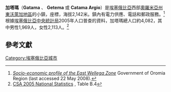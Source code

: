 {{Infobox Settlement
|official_name          = 加塔瑪
|other_name             = Gatama
|native_name            =  <!-- for cities whose native name is not in English -->
|nickname               = 
|settlement_type        = 
|motto                  = 
|image_skyline          = 
|imagesize              = 300px
|image_caption          = 
|image_flag             = 
|flag_size              =
|image_seal             = 
|seal_size              =
|image_shield           = 
|shield_size            =
|city_logo              =
|citylogo_size          =
|image_map              =
|mapsize                = 
|map_caption            = 
|image_map1             = 
|mapsize1               = 
|map_caption1           = 
|image_dot_map          =
|dot_mapsize            =
|dot_map_caption        =
|dot_x =  |dot_y =
|pushpin_map            = 
|pushpin_label_position = <!-- the position of the pushpin label: left, right, top, bottom, none -->
|pushpin_map_caption    = 
|pushpin_mapsize        =
|subdivision_type       = 國家
|subdivision_name       = {{flagcountry|Ethiopia}}
|subdivision_type1      = 州
|subdivision_name1      = [[奧羅米亞州|奧羅米亞州]]
|subdivision_type2      = 地區
|subdivision_name2      = [[東沃萊加地區|東沃萊加地區]]
|subdivision_type3      = 
|subdivision_name3      = 
|subdivision_type4      = 
|subdivision_name4      = 
|government_footnotes   =
|government_type        =
|leader_title           = 
|leader_name            = 
|leader_title1          =  <!-- for places with, say, both a mayor and a city manager -->
|leader_name1           =
|leader_title2          =
|leader_name2           =
|leader_title3          =
|leader_name3           =
|leader_title4          =
|leader_name4           =
|established_title      =  
|established_date       = 
|established_title2     =  <!-- Incorporated (town) -->
|established_date2      = 
|established_title3     =  <!-- Incorporated (city) -->
|established_date3      = 
|area_magnitude         = 
|unit_pref                = <!--Enter: Imperial, if Imperial (metric) is desired-->
|area_footnotes           =
|area_total_km2           = <!-- ALL fields dealing with a measurements are subject to automatic unit conversion-->
|area_land_km2            = <!--See table @ Template:Infobox Settlement for details on automatic unit conversion-->
|area_water_km2           = 
|area_total_sq_mi         = 
|area_land_sq_mi          = 
|area_water_sq_mi         = 
|area_water_percent       = 
|area_urban_km2           = 
|area_urban_sq_mi         = 
|area_metro_km2           = 
|area_metro_sq_mi         = 
|population_as_of               = 2005
|population_footnotes           = 
|population_note                = 
|population_total               =4,082
|population_density_km2         = 
|population_density_sq_mi       = 
|population_metro               =
|population_density_metro_km2   =
|population_density_metro_sq_mi =
|population_urban               = 
|population_density_urban_km2   =
|population_density_urban_sq_mi =
|population_blank1_title        =
|population_blank1              =
|population_density_blank1_km2 =   
|population_density_blank1_sq_mi = 
|timezone               = [[東非時間|東非時間]]
|utc_offset             = +3
|timezone_DST           = 
|utc_offset_DST         = 
|latd=8 |latm=54 |latNS=N
|longd=36 |longm=29 |longEW=E
|elevation_footnotes    =  <!--for references: use <ref> </ref> tags-->
|elevation_m            = 2142
|elevation_ft           = 
|postal_code_type       =  <!-- enter ZIP code, Postcode, Post code, Postal code... -->
|postal_code            =
|area_code              =
|blank_name             =
|blank_info             =
|blank1_name            =
|blank1_info            =
|website                = 
|footnotes              = 
}}

'''加塔瑪'''（'''Gatama''' 、 '''Getema''' 或 '''Catama Argio'''）是[[埃塞俄比亞|埃塞俄比亞]]西部[[奧羅米亞州|奧羅米亞州]][[東沃萊加地區|東沃萊加地區]]的小鎮，座標{{Coord|8|54|N|36|29|E}}，海拔2,142米。鎮內有電力供應、電話和郵政服務。<ref name=Oromia>[http://oromiagov.org/Socio%20Economic%20Profile/East%20Wellega/East%20Wellega.pdf ''Socio-economic profile of the East Wellega Zone''] {{Wayback|url=http://oromiagov.org/Socio%20Economic%20Profile/East%20Wellega/East%20Wellega.pdf |date=20070927040436 }} Government of Oromia Region (last accessed 22 May 2008).</ref> 根據[[埃塞俄比亞中央統計局|埃塞俄比亞中央統計局]]2005年人口普查的資料，加塔瑪總人口約4,082，其中男性1,969人，女性2,113人。<ref>[http://www.csa.gov.et/text_files/2005_national_statistics.htm CSA 2005 National Statistics] {{Wayback|url=http://www.csa.gov.et/text_files/2005_national_statistics.htm |date=20070813054932 }}, Table B.4</ref>

==參考文獻==
{{reflist}}

[[Category:埃塞俄比亞城市|Category:埃塞俄比亞城市]]